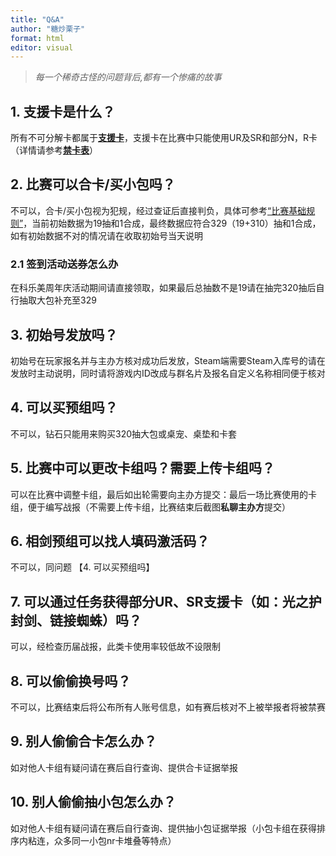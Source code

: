 ```yaml
---
title: "Q&A"
author: "糖炒栗子"
format: html
editor: visual
---
```


> *每一个稀奇古怪的问题背后,都有一个惨痛的故事*

## 1. 支援卡是什么？

所有不可分解卡都属于[**支援卡**](https://lizicup.netlify.app/基础规则/支援卡/支援卡.html)，支援卡在比赛中只能使用UR及SR和部分N，R卡（详情请参考[**禁卡表**](https://lizicup.netlify.app/基础规则/禁卡表/禁卡表.html)）

## 2. 比赛可以合卡/买小包吗？

不可以，合卡/买小包视为犯规，经过查证后直接判负，具体可参考[“比赛基础规则”](https://lizicup.netlify.app/基础规则/基本/基本)，当前初始数据为19抽和1合成，最终数据应符合329（19+310）抽和1合成，如有初始数据不对的情况请在收取初始号当天说明

### 2.1 签到活动送券怎么办

在科乐美周年庆活动期间请直接领取，如果最后总抽数不是19请在抽完320抽后自行抽取大包补充至329

## 3. 初始号发放吗？

初始号在玩家报名并与主办方核对成功后发放，Steam端需要Steam入库号的请在发放时主动说明，同时请将游戏内ID改成与群名片及报名自定义名称相同便于核对

## 4. 可以买预组吗？

不可以，钻石只能用来购买320抽大包或桌宠、桌垫和卡套

## 5. 比赛中可以更改卡组吗？需要上传卡组吗？

可以在比赛中调整卡组，最后如出轮需要向主办方提交：最后一场比赛使用的卡组，便于编写战报（不需要上传卡组，比赛结束后截图**私聊主办方**提交）

## 6. 相剑预组可以找人填码激活码？

不可以，同问题 【4. 可以买预组吗】

## 7. 可以通过任务获得部分UR、SR支援卡（如：光之护封剑、链接蜘蛛）吗？

可以，经检查历届战报，此类卡使用率较低故不设限制

## 8. 可以偷偷换号吗？

不可以，比赛结束后将公布所有人账号信息，如有赛后核对不上被举报者将被禁赛

## 9. 别人偷偷合卡怎么办？

如对他人卡组有疑问请在赛后自行查询、提供合卡证据举报

## 10. 别人偷偷抽小包怎么办？

如对他人卡组有疑问请在赛后自行查询、提供抽小包证据举报（小包卡组在获得排序内粘连，众多同一小包nr卡堆叠等特点）
